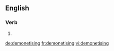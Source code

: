 
==English==

===Verb===
{{head|en}}

# {{present participle of|demonetise|lang=en}}

[[de:demonetising]]
[[fr:demonetising]]
[[vi:demonetising]]